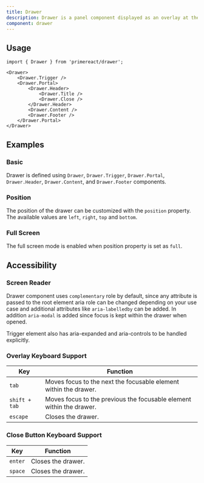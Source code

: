 ```yaml
---
title: Drawer
description: Drawer is a panel component displayed as an overlay at the edges of the screen.
component: drawer
---
```


## Usage

```tsx
import { Drawer } from 'primereact/drawer';
```

```tsx
<Drawer>
    <Drawer.Trigger />
    <Drawer.Portal>
        <Drawer.Header>
            <Drawer.Title />
            <Drawer.Close />
        </Drawer.Header>
        <Drawer.Content />
        <Drawer.Footer />
    </Drawer.Portal>
</Drawer>
```

## Examples

### Basic

Drawer is defined using `Drawer`, `Drawer.Trigger`, `Drawer.Portal`, `Drawer.Header`, `Drawer.Content`, and `Drawer.Footer` components.

<DocDemoViewer name="drawer:basic-demo" />

### Position

The position of the drawer can be customized with the `position` property. The available values are `left`, `right`, `top` and `bottom`.

<DocDemoViewer name="drawer:position-demo" />

### Full Screen

The full screen mode is enabled when position property is set as `full`.

<DocDemoViewer name="drawer:full-screen-demo" />

## Accessibility

### Screen Reader

Drawer component uses `complementary` role by default, since any attribute is passed to the root element aria role can be changed depending on your use case and additional attributes like `aria-labelledby` can be added. In addition `aria-modal` is added since focus is kept within the drawer when opened.

Trigger element also has aria-expanded and aria-controls to be handled explicitly.

### Overlay Keyboard Support

| Key           | Function                                                             |
| ------------- | -------------------------------------------------------------------- |
| `tab`         | Moves focus to the next the focusable element within the drawer.     |
| `shift + tab` | Moves focus to the previous the focusable element within the drawer. |
| `escape`      | Closes the drawer.                                                   |

### Close Button Keyboard Support

| Key     | Function           |
| ------- | ------------------ |
| `enter` | Closes the drawer. |
| `space` | Closes the drawer. |
